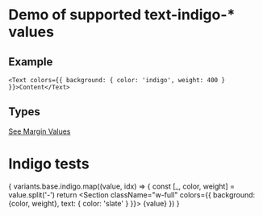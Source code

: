 
# Demo of supported text-indigo-* values

## Example
```
<Text colors={{ background: { color: 'indigo', weight: 400 } }}>Content</Text>
```
## Types
[See Margin Values](https://github.com/bolanosdev/phoenix-ui/blob/main/libraries/types/sizing/width.types.ts)


# Indigo tests
{
  variants.base.indigo.map((value, idx) => {
    const [_, color, weight] =  value.split('-')
    return <Unstyled key={idx}>
      <Section className="w-full" colors={{ background: {color, weight}, text: { color: 'slate' } }}>
          {value}
      </Section>
    </Unstyled>
  })
}



